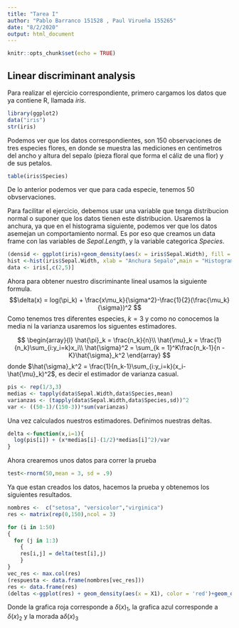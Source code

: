 ---
title: "Tarea I"
author: "Pablo Barranco 151528 , Paul Virueña 155265"
date: "8/2/2020"
output: html_document
---

```{r setup, include=FALSE}
knitr::opts_chunk$set(echo = TRUE)
```
<h2>Linear discriminant analysis</h2>
Para realizar el ejercicio correspondiente, primero cargamos los datos que ya contiene R, llamada _iris_.

```{r}
library(ggplot2)
data("iris")
str(iris)
```
Podemos ver que los datos correspondientes, son 150 observaciones de tres especies flores, en donde se muestra las mediciones en centimetros del ancho y altura del sepalo (pieza floral que forma el cáliz de una flor) y de sus petalos. 

```{r}
table(iris$Species)

```
De lo anterior podemos ver que para cada especie, tenemos 50 obvservaciones.

Para facilitar el ejercicio, debemos usar una variable que tenga distribucion normal o suponer que los datos tienen este distribucion. Usaremos la anchura, ya que en el histograma siguiente, podemos ver que los datos asemejan un comportamiento normal.
Es por eso que creamos un data frame con las variables de _Sepal.Length_, y la variable categorica _Species_.

```{r}
(densid <- ggplot(iris)+geom_density(aes(x = iris$Sepal.Width), fill = 'steelblue')+theme_minimal())
hist <-hist(iris$Sepal.Width, xlab = "Anchura Sepalo",main = "Histograma")
data <- iris[,c(2,5)]
```
Ahora para obtener nuestro discriminante lineal usamos la siguiente formula.
$$\delta(x) = log(\pi_k) + \frac{x\mu_k}{\sigma^2}-\frac{1}{2}(\frac{\mu_k}{\sigma})^2 $$
Como tenemos tres diferentes especies, $k = 3$ y como no conocemos la media ni la varianza usaremos los siguentes estimadores.

$$
\begin{array}{l}
\hat{\pi}_k = \frac{n_k}{n}\\
\hat{\mu}_k = \frac{1}{n_k}\sum_{i:y_i=k}x_i\\
\hat{\sigma}^2 = \sum_{k = 1}^K\frac{n_k-1}{n - K}\hat{\sigma}_k^2
\end{array}
$$
donde $\hat{\sigma}_k^2 = \frac{1}{n_k-1}\sum_{i:y_i=k}(x_i-\hat{\mu}_k)^2$, es decir el estimador de varianza casual.


```{r,echo = FALSE}
pis <- rep(1/3,3)
medias <- tapply(data$Sepal.Width,data$Species,mean)
varianzas <- (tapply(data$Sepal.Width,data$Species,sd))^2
var <- ((50-1)/(150-3))*sum(varianzas)

```
Una vez calculados nuestros estimadores. Definimos nuestras deltas.
```{r}
delta <-function(x,i=1){
  log(pis[i]) + (x*medias[i]-(1/2)*medias[i]^2)/var
}
```

Ahora crearemos unos datos para correr la prueba
```{r}
test<-rnorm(50,mean = 3, sd = .9)
```
Ya que estan creados los datos, hacemos la prueba y obtenemos los siguientes resultados.
```{r}
nombres <-  c("setosa", "versicolor","virginica")
res <- matrix(rep(0,150),ncol = 3)

for (i in 1:50)
{
  for (j in 1:3)
    {
    res[i,j] = delta(test[i],j)
    }
}
vec_res <- max.col(res)
(respuesta <- data.frame(nombres[vec_res]))
res <- data.frame(res)
(deltas <-ggplot(res) + geom_density(aes(x = X1), color = 'red')+geom_density(aes(x = X2), color = 'blue')+geom_density(aes(x = X3), color = 'purple') + theme_minimal()+ xlab("X1,X2,X3")+ ylab("Densidad") )


```


Donde la grafica roja corresponde a $\delta(x)_1$, la grafica azul corresponde a $\delta(x)_2$ y la morada a$\delta(x)_3$
